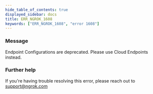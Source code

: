 ```yaml
---
hide_table_of_contents: true
displayed_sidebar: docs
title: ERR_NGROK_1608
keywords: ["ERR_NGROK_1608", "error 1608"]
---
```


### Message

Endpoint Configurations are deprecated. Please use Cloud Endpoints instead.

### Further help

If you're having trouble resolving this error, please reach out to [support@ngrok.com](mailto:support@ngrok.com?subject=Help%20with%20ERR_NGROK_1608)

